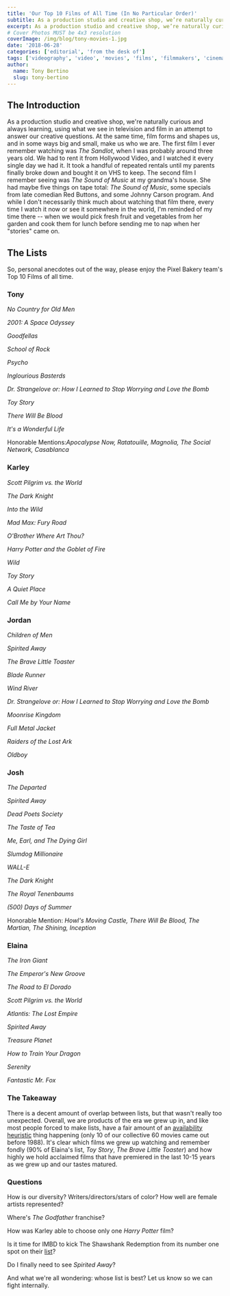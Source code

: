 ```yaml
---
title: 'Our Top 10 Films of All Time (In No Particular Order)'
subtitle: As a production studio and creative shop, we’re naturally curious and always learning, using what we see in television and film in an attempt to answer our creative questions.
excerpt: As a production studio and creative shop, we’re naturally curious and always learning, using what we see in television and film in an attempt to answer our creative questions.
# Cover Photos MUST be 4x3 resolution
coverImage: /img/blog/tony-movies-1.jpg
date: '2018-06-28'
categories: ['editorial', 'from the desk of']
tags: ['videography', 'video', 'movies', 'films', 'filmmakers', 'cinematography', 'art']
author:
  name: Tony Bertino
  slug: tony-bertino
---
```

## The Introduction

As a production studio and creative shop, we're naturally curious and always learning, using what we see in television and film in an attempt to answer our creative questions. At the same time, film forms and shapes us, and in some ways big and small, make us who we are. The first film I ever remember watching was *The Sandlot*, when I was probably around three years old. We had to rent it from Hollywood Video, and I watched it every single day we had it. It took a handful of repeated rentals until my parents finally broke down and bought it on VHS to keep. The second film I remember seeing was *The Sound of Music* at my grandma's house. She had maybe five things on tape total: *The Sound of Music*, some specials from late comedian Red Buttons, and some Johnny Carson program. And while I don't necessarily think much about watching that film there, every time I watch it now or see it somewhere in the world, I'm reminded of my time there -- when we would pick fresh fruit and vegetables from her garden and cook them for lunch before sending me to nap when her "stories" came on.

## The Lists

So, personal anecdotes out of the way, please enjoy the Pixel Bakery team's Top 10 Films of all time.

### Tony

*No Country for Old Men*

*2001: A Space Odyssey*

*Goodfellas*

*School of Rock*

*Psycho*

*Inglourious Basterds*

*Dr. Strangelove or: How I Learned to Stop Worrying and Love the Bomb*

*Toy Story*

*There Will Be Blood*

*It's a Wonderful Life*

Honorable Mentions:*Apocalypse Now, Ratatouille, Magnolia, The Social Network, Casablanca*

### Karley

*Scott Pilgrim vs. the World*

*The Dark Knight*

*Into the Wild*

*Mad Max: Fury Road*

*O'Brother Where Art Thou?*

*Harry Potter and the Goblet of Fire*

*Wild*

*Toy Story*

*A Quiet Place*

*Call Me by Your Name*

### Jordan

*Children of Men*

*Spirited Away*

*The Brave Little Toaster*

*Blade Runner*

*Wind River*

*Dr. Strangelove or: How I Learned to Stop Worrying and Love the Bomb*

*Moonrise Kingdom*

*Full Metal Jacket*

*Raiders of the Lost Ark*

*Oldboy*

### Josh

*The Departed*

*Spirited Away*

*Dead Poets Society*

*The Taste of Tea*

*Me, Earl, and The Dying Girl*

*Slumdog Millionaire*

*WALL-E*

*The Dark Knight*

*The Royal Tenenbaums*

*(500) Days of Summer*

Honorable Mention: *Howl's Moving Castle, There Will Be Blood, The Martian, The Shining, Inception*

### Elaina

*The Iron Giant*

*The Emperor's New Groove*

*The Road to El Dorado*

*Scott Pilgrim vs. the World*

*Atlantis: The Lost Empire*

*Spirited Away*

*Treasure Planet*

*How to Train Your Dragon*

*Serenity*

*Fantastic Mr. Fox*

### The Takeaway

There is a decent amount of overlap between lists, but that wasn't really too unexpected. Overall, we are products of the era we grew up in, and like most people forced to make lists, have a fair amount of an [availability heuristic](https://thedecisionlab.com/biases/availability-heuristic) thing happening (only 10 of our collective 60 movies came out before 1988). It's clear which films we grew up watching and remember fondly (90% of Elaina's list, *Toy Story*, *The Brave Little Toaster*) and how highly we hold acclaimed films that have premiered in the last 10-15 years as we grew up and our tastes matured.

### Questions

How is our diversity? Writers/directors/stars of color? How well are female artists represented?

Where's *The Godfather* franchise?

How was Karley able to choose only one *Harry Potter* film?

Is it time for IMBD to kick The Shawshank Redemption from its number one spot on their [list](https://www.imdb.com/chart/top)?

Do I finally need to see *Spirited Away*?

And what we're all wondering: whose list is best? Let us know so we can fight internally.